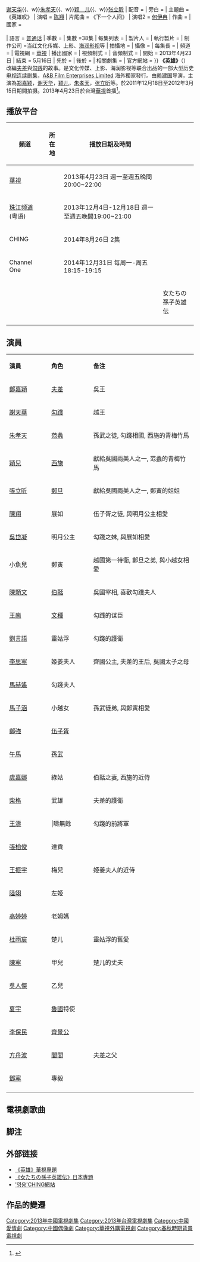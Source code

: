 {{电视节目信息框
| 名稱 =英雄 
| 原名 = 
| 英文名稱= ''HERO''
| 圖片 = [[File:hero_tv.jpg|280px]]
| 圖說 = 
| 分類 = 古装、历史
| 原創者 =
| 編劇 = 
| 導演 = [[赖建国|赖建国]]
| 演出 =  {{Nowrap begin}}[[郑嘉颖|郑嘉颖]]{{、w}}[[谢天华|谢天华]]{{、w}}[[朱孝天|朱孝天]]{{、w}}[[颖儿|颖　儿]]{{、w}}[[张立昕|张立昕]]{{Nowrap end}}
| 配音 = 
| 旁白 = 
| 主題曲 = 《英雄叹》
| 演唱 = [[陈翔|陈翔]]
| 片尾曲 = 《下一个人间》 
| 演唱2 = [[何伊冉|何伊冉]]
| 作曲 = 
| 國家 = {{CHN}}<br>{{HKG}}<br>{{TWN}}
| 語言 = [[普通话|普通话]]
| 季數 = 
| 集數 =38集
| 每集列表 = 
| 製片人 = 
| 執行製片 = 
| 制作公司 =当红文化传媒、上影、[[海润影视|海润影视]]等
| 拍攝地 = 
| 攝像 = 
| 每集長 = 
| 頻道 =
| 電視網 = [[華視|華視]]
| 播出國家 = {{TWN}}
| 視頻制式 =
| 音頻制式 = 
| 開始 = 2013年4月23日
| 結束 = 5月16日
| 先於 =
| 後於 = 
| 相關劇集 = 
| 官方網站 =
}}
'''《英雄》'''（{{lang-en|HERO}}）改編[[夫差|夫差]]與[[勾践|勾践]]的故事。是文化传媒、上影、海润影视等联合出品的一部大型历史[[电视连续剧集|电视连续剧集]]，[[A&B_Film_Enterprises_Limited|A&B Film Enterprises Limited]] 海外獨家發行。由[[赖建国|赖建国]]导演，主演為[[郑嘉颖|郑嘉颖]]，[[谢天华|谢天华]]，[[颖儿|颖儿]]，[[朱孝天|朱孝天]]，[[张立昕|张立昕]]等。於2011年12月18日至2012年3月15日期間拍摄。2013年4月23日於台灣[[華視|華視]]首播<ref>{{Cite web |url=http://news.sina.com.tw/article/20130508/9554710.html |title=《英雄》鄭嘉穎演夫差展歷史情懷 |access-date=2013-05-10 |archive-url=https://web.archive.org/web/20160304205310/http://news.sina.com.tw/article/20130508/9554710.html |archive-date=2016-03-04 |dead-url=yes }}</ref>。

==播放平台==
{| class="wikitable"  
|-  
! 頻道 || 所在地 || 播放日期及時間||
|-
|[[華視|華視]] ||{{TWN}}||2013年4月23日 週一至週五晚間20:00~22:00||
|-
|[[珠江频道|珠江频道]](粤语) ||{{CHN}}||2013年12月4日-12月18日 週一至週五晚間19:00~21:00||
|-
|CHING ||{{KOR}}|| 2014年8月26日 2集||
|-
|Channel One ||{{THA}}||2014年12月31日 每周一-周五18:15-19:15  ||
|-
|  ||{{JPN}}||||女たちの孫子英雄伝
|-
|}

== 演員 ==
{| class="wikitable" width="50%"
|- style="background:cornflowerblue; color:white" align=center
|style="width:6%"|'''演員'''||style="width:6%"|'''角色'''||style="width:15%"|'''备注'''
|-
|[[鄭嘉穎|鄭嘉穎]] || [[夫差|夫差]]||吳王
|-
|[[謝天華|謝天華]] || [[勾踐|勾踐]]||越王
|-
|[[朱孝天|朱孝天]] || [[范蠡|范蠡]]||孫武之徒, 勾踐相國, 西施的青梅竹馬
|-
|[[穎兒|穎兒]] || [[西施|西施]]||獻給吳國兩美人之一, 范蠡的青梅竹馬
|-
|[[張立昕|張立昕]] || [[鄭旦|鄭旦]]||獻給吳國兩美人之一, 鄭寅的姐姐
|-
|[[陳翔|陳翔]] || 展如||伍子胥之徒, 與明月公主相愛
|-
|[[吳岱凝|吳岱凝]] ||明月公主||勾踐之妹, 與展如相愛
|-
|小魚兒 || 鄭寅||越國第一待衛, 鄭旦之弟, 與小越女相愛
|-
|[[陳顥文|陳顥文]] || [[伯嚭|伯嚭]]||吳國宰相, 喜歡勾踐夫人
|-
|[[王崗|王崗]] || [[文種|文種]]||勾践的谋臣
|-
|[[劉言語|劉言語]] || 靈姑浮||勾踐的護衛
|-
|[[李思寧|李思寧]] || 姬姜夫人||齊國公主, 夫差的王后, 吳國太子之母
|-
|[[馬赫遙|馬赫遙]] || 勾踐夫人||
|-
|[[馬子涵|馬子涵]] || 小越女||孫武徒弟, 與鄭寅相愛
|-
|[[鄭強_(演員)|鄭強]] || [[伍子胥|伍子胥]]||
|-
|[[午馬|午馬]] || [[孫武|孫武]]||
|-
|[[虞嘉娜|虞嘉娜]] || 綠姑|| 伯嚭之妻, 西施的近侍
|-
|[[柴格|柴格]] || 武雄||夫差的護衛
|-
|[[王濤|王濤]] || |疇無餘||勾踐的前將軍
|-
|[[張柏俊|張柏俊]] || 達貢||
|-
|[[王振宇|王振宇]] || 梅兒|| 姬姜夫人的近侍
|-
|[[陸翊|陸翊]] || 左姬||
|-
|[[高婷婷|高婷婷]] || 老姆媽||
|-
|[[杜雨宸|杜雨宸]] || 楚儿||靈姑浮的舊愛
|-
|[[陳寧|陳寧]] || 甲兒||楚儿的丈夫
|-
|[[吳人傑|吳人傑]] || 乙兒||
|-
|[[夏宇|夏宇]] || [[魯國|魯國]]特使||
|-
|[[李保民|李保民]] || [[齊景公|齊景公]]||
|-
|[[方舟波|方舟波]] || [[闔閭|闔閭]]||夫差之父
|-
|[[鄧寧|鄧寧]] || 專毅||
|-
|}

==電視劇歌曲==
{{tracklist
| collapsed       = 
| headline        = 
| extra_column    = 演唱者
| total_length    = 
| all_writing     = 
| all_lyrics      = 
| all_music       = 
| writing_credits = 
| lyrics_credits  = 
| music_credits   = 

| title1          = 《英雄嘆》
| note1           = 主題曲
| lyrics1         = 
| music1          = 
| extra1          = [[陳翔|陳翔]]

| title2          = 《下一個人間》
| note2           = 片尾曲
| lyrics2         = 
| music2          = 
| extra2          = [[何伊冉|何伊冉]]
}}

== 脚注 ==
{{reflist}}

== 外部链接 ==
*[http://event.cts.com.tw/hero/  《英雄》華視專題] {{Wayback|url=http://event.cts.com.tw/hero/ |date=20190731223437 }}
*[http://sonshi-eiyu.com/    《女たちの孫子英雄伝》日本專題] {{Wayback|url=http://sonshi-eiyu.com/ |date=20200811223116 }}
*[http://ching.hyundaimedia.com/chafront/program/detail/11955.hcn   '영웅'CHING網站] {{Wayback|url=http://ching.hyundaimedia.com/chafront/program/detail/11955.hcn |date=20200922205136 }}
== 作品的變遷 ==
{{電視節目的變遷
|電視台={{flagicon|Taiwan}} [[華視主頻|華視]]
|播放檔次=週一至週五晚間20:00~22:00
|上一節目= [[隋唐演義_(2013年電視劇)|隋唐演義]]<br/>（2013.03.11 - 2013.04.22)
|節目名稱= 英雄<br />(2013.04.23 - 2013.05.16)
|下一節目= [[王者清風|王者清風]]<br />(2013.05.17 - 2013.06.12)
}}
{{2013年中國大陸古裝/民初電視劇}}
{{華視八點檔}}
{{DEFAULTSORT:Y英}}
[[Category:2013年中國電視劇集|Category:2013年中國電視劇集]]
[[Category:2013年台灣電視劇集|Category:2013年台灣電視劇集]]
[[Category:中國愛情劇|Category:中國愛情劇]]
[[Category:中國偶像劇|Category:中國偶像劇]]
[[Category:華視外購電視劇|Category:華視外購電視劇]]
[[Category:春秋時期背景電視劇|Category:春秋時期背景電視劇]]